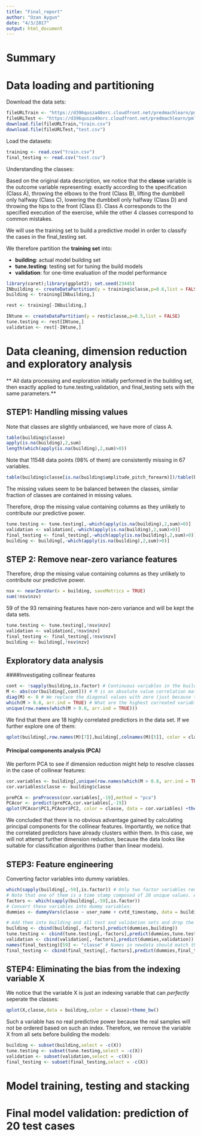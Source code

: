 ```yaml
---
title: "Final_report"
author: "Ozan Aygun"
date: "4/3/2017"
output: html_document
---
```


# Summary


# Data loading and partitioning

Download the data sets:

```r
fileURLTrain <- "https://d396qusza40orc.cloudfront.net/predmachlearn/pml-training.csv"
fileURLTest <- "https://d396qusza40orc.cloudfront.net/predmachlearn/pml-testing.csv"
download.file(fileURLTrain,"train.csv")
download.file(fileURLTest,"test.csv")
```

Load the datasets:

```r
training <- read.csv("train.csv")
final_testing <- read.csv("test.csv")
```

Understanding the classes:

Based on the original data description, we notice that the **classe** variable is the outcome variable representing: exactly according to the specification (Class A), throwing the elbows to the front (Class B), lifting the dumbbell only halfway (Class C), lowering the dumbbell only halfway (Class D) and throwing the hips to the front (Class E). Class A corresponds to the specified execution of the exercise, while the other 4 classes correspond to common mistakes.

We will use the training set to build a predictive model in order to classify the cases in the final_testing set.

We therefore partition the **training set** into:

- **building**: actual model building set
- **tune.testing**: testing set for tuning the build models
- **validation**: for one-time evaluation of the model performance

```r
library(caret);library(ggplot2); set.seed(23445)
INbuilding <- createDataPartition(y = training$classe,p=0.6,list = FALSE)
building <- training[INbuilding,]

rest <- training[-INbuilding,]

INtune <- createDataPartition(y = rest$classe,p=0.5,list = FALSE)
tune.testing <- rest[INtune,]
validation <- rest[-INtune,]
```

# Data cleaning, dimension reduction and exploratory analysis

** All data processing and exploration initially performed in the building set, then exactly applied to tune.testing,validation, and final_testing sets with the same parameters.**

## STEP1: Handling missing values

Note that classes are slightly unbalanced, we have more of class A.

```r
table(building$classe) 
apply(is.na(building),2,sum)
length(which(apply(is.na(building),2,sum)>0)) 
```

Note that 11548 data points (98% of them) are consistently missing in 67 variables. 

```r
table(building$classe[is.na(building$amplitude_pitch_forearm)])/table(building$classe) 
```
The missing values seem to be balanced between the classes, similar fraction of classes are contained in missing values.

Therefore, drop the missing value containing columns as they unlikely to contribute our predictive power.
```r
tune.testing <- tune.testing[,-which(apply(is.na(building),2,sum)>0)]
validation <- validation[,-which(apply(is.na(building),2,sum)>0)]
final_testing <- final_testing[,-which(apply(is.na(building),2,sum)>0)]
building <- building[,-which(apply(is.na(building),2,sum)>0)]
```

## STEP 2: Remove near-zero variance features

Therefore, drop the missing value containing columns as they unlikely to contribute our predictive power.
```r
nsv <- nearZeroVar(x = building, saveMetrics = TRUE)
sum(!nsv$nzv)  
```
59 of the 93 remaining features have non-zero variance and will be kept the data sets.
```r
tune.testing <- tune.testing[,!nsv$nzv]
validation <- validation[,!nsv$nzv]
final_testing <- final_testing[,!nsv$nzv]
building <- building[,!nsv$nzv] 
```

## Exploratory data analysis

####Investigating collinear features

```r
cont <- !sapply(building,is.factor) # Continuous variables in the building set
M <- abs(cor(building[,cont])) # M is an absolute value correlation matrix representing the pairwise #correlations between all continuous variables 
diag(M) <- 0 # We replace the diagonal values with zero (just because these are the correations with  #themselves we are not interested in capturing them).
which(M > 0.8, arr.ind = TRUE) # What are the highest correated variables?
unique(row.names(which(M > 0.8, arr.ind = TRUE)))  
```

We find that there are 18 highly correlated predictiors in the data set. If we further explore one of them:

```r
qplot(building[,row.names(M)[7]],building[,colnames(M)[5]], color = classe, data = building)+theme_bw()
```

#### Principal components analysis (PCA)

We perform PCA to see if dimension reduction might help to resolve classes in the case of collinear features:

```r
cor.variables <- building[,unique(row.names(which(M > 0.8, arr.ind = TRUE)))]
cor.variables$classe <- building$classe

prePCA <- preProcess(cor.variables[,-19],method = "pca")
PCAcor <- predict(prePCA,cor.variables[,-19])
qplot(PCAcor$PC1,PCAcor$PC2, color = classe, data = cor.variables) +theme_bw()
```

We concluded that there is no obvious advantage gained by calculating principal components for the collinear features. Importantly, we notice that the correlated predictors have already clusters within them. In this case, we will not attempt further dimension reduction, because the data looks like suitable for classification algorithms (rather than linear models).

## STEP3: Feature engineering

Converting factor variables into dummy variables. 

```r
which(sapply(building[,-59],is.factor)) # Only two factor variables remained in the datasets
# Note that one of them is a time stamp composed of 20 unique values. At this point we will model them as #categorical variables
factors <- which(sapply(building[,-59],is.factor))
# Convert these variables into dummy variables:
dummies <- dummyVars(classe ~ user_name + cvtd_timestamp, data = building)

# Add them into building and all test and validation sets and drop the original factor variables
building <- cbind(building[,-factors],predict(dummies,building))
tune.testing <- cbind(tune.testing[,-factors],predict(dummies,tune.testing))
validation <- cbind(validation[,-factors],predict(dummies,validation))
names(final_testing)[59] <- "classe" # Names in newdata should match the object to use predict( ) function
final_testing <- cbind(final_testing[,-factors],predict(dummies,final_testing))
```

## STEP4: Eliminating the bias from the indexing variable X

We notice that the variable X is just an indexing variable that can *perfectly* seperate the classes:

```r
qplot(X,classe,data = building,color = classe)+theme_bw()
```

Such a variable has no real predictive power because the real samples will not be ordered based on such an index. Therefore, we remove the variable X from all sets before building the models:

```r
building <- subset(building,select = -c(X))
tune.testing <- subset(tune.testing,select = -c(X))
validation <- subset(validation,select = -c(X))
final_testing <- subset(final_testing,select = -c(X))
```






# Model training, testing and stacking

# Final model validation: prediction of 20 test cases